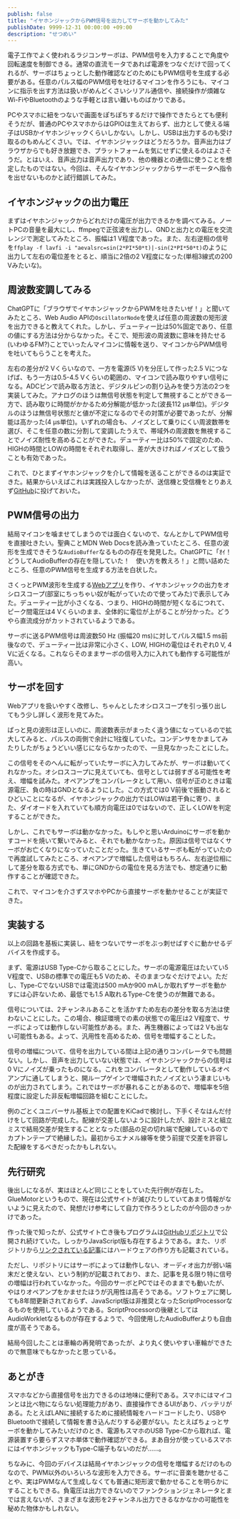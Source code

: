 ```yaml
---
publish: false
title: "イヤホンジャックからPWM信号を出力してサーボを動かしてみた"
publishDate: 9999-12-31 00:00:00 +09:00
description: "せつめい"
---
```


電子工作でよく使われるラジコンサーボは、PWM信号を入力することで角度や回転速度を制御できる。通常の直流モータであれば電源をつなぐだけで回ってくれるが、サーボはちょっとした動作確認などのためにもPWM信号を生成する必要がある。任意のパルス幅のPWM信号を吐けるマイコンを作ろうにも、マイコンに指示を出す方法は扱いがめんどくさいシリアル通信や、接続操作が煩雑なWi-FiやBluetoothのような手軽とは言い難いものばかりである。

PCやスマホに紐をつないで画面をぽちぽちするだけで操作できたらとても便利そうだが、普通のPCやスマホからはGPIOは生えておらず、出力として使える端子はUSBかイヤホンジャックくらいしかない。しかし、USBは出力するのも受け取るのもめんどくさい。では、イヤホンジャックはどうだろうか。音声出力はブラウザからでも好き放題でき、プラットフォームを気にせずに使えるのはよさそうだ。とはいえ、音声出力は音声出力であり、他の機器との通信に使うことを想定したものではない。今回は、そんなイヤホンジャックからサーボモータへ指令を出せないものかと試行錯誤してみた。

## イヤホンジャックの出力電圧

まずはイヤホンジャックからどれだけの電圧が出力できるかを調べてみる。ノートPCの音量を最大にし、ffmpegで正弦波を出力し、GNDと出力との電圧を交流レンジで測定してみたところ、振幅は1 V程度であった。また、左右逆相の信号を`ffplay -f lavfi -i "aevalsrc=sin(2*PI*50*t)|-sin(2*PI*50*t)`のように出力して左右の電位差をとると、順当に2倍の2 V程度になった(単相3線式の200 Vみたいな)。

<Tweet id="1844910341848956986" hideThread />

## 周波数変調してみる

ChatGPTに「ブラウザでイヤホンジャックからPWMを吐きたいぜ！」と聞いてみたところ、Web Audio APIの`OscillatorNode`を使えば任意の周波数の矩形波を出力できると教えてくれた。しかし、デューティー比は50%固定であり、任意の値にする方法は分からなかった。そこで、矩形波の周波数に意味を持たせる(いわゆるFM?)ことでいったんマイコンに情報を送り、マイコンからPWM信号を吐いてもらうことを考えた。

左右の差分が2 Vくらいなので、一方を電源(5 V)を分圧して作った2.5 Vにつなげば、もう一方は0.5-4.5 Vくらいの範囲の、マイコンで読み取りやすい信号になる。ADCピンで読み取る方法と、デジタルピンの割り込みを使う方法の2つを実装してみた。アナログのほうは無信号状態を判定して無視することができる一方で、読み取りに時間がかかるため分解能が低かった(波長112 μs単位)。デジタルのほうは無信号状態だと値が不定になるのでその対策が必要であったが、分解能は高かった(4 μs単位)。いずれの場合も、ノイズとして乗りにくい周波数帯を選び、そこを任意の数に分割して変調したうえで、帯域外の周波数を無視することでノイズ耐性を高めることができた。デューティー比は50%で固定のため、HIGHの時間とLOWの時間をそれぞれ取得し、差が大きければノイズとして扱うことも有効であった。

これで、ひとまずイヤホンジャックを介して情報を送ることができるのは実証できた。結果からいえばこれは実践投入しなかったが、送信機と受信機をとりあえず[GitHub](https://github.com/DG-7D/FMArduino)に投げておいた。

## PWM信号の出力

結局マイコンを噛ませてしまうのでは面白くないので、なんとかしてPWM信号を直接吐きたい。聖典ことMDN Web Docsを読み漁っていたところ、任意の波形を生成できそうな`AudioBuffer`なるものの存在を発見した。ChatGPTに「ｵｲ！　どうしてAudioBufferの存在を隠していた！　使い方を教えろ！」と問い詰めたところ、任意のPWM信号を生成する方法を白状した。

さくっとPWM波形を生成する[Webアプリ](https://pwm-player.pages.dev/)を作り、イヤホンジャックの出力をオシロスコープ(部室にちっちゃい奴が転がっていたので使ってみた)で表示してみた。デューティー比が小さくなる、つまり、HIGHの時間が短くなるにつれて、ピーク間電圧は4 Vくらいのまま、全体的に電位が上がることが分かった。どうやら直流成分がカットされているようである。

サーボに送るPWM信号は周波数50 Hz (振幅20 ms)に対してパルス幅1.5 ms前後なので、デューティー比は非常に小さく、LOW, HIGHの電位はそれぞれ0 V, 4 Vに近くなる。これならそのままサーボの信号入力に入れても動作する可能性が高い。

<Tweet id="1845709840423006397" hideThread />

## サーボを回す

Webアプリを扱いやすく改修し、ちゃんとしたオシロスコープを引っ張り出してもう少し詳しく波形を見てみた。

<Tweet id="1846051905107382675" hideThread />

ぱっと見の波形は正しいのに、周波数表示がまったく違う値になっているので拡大してみると、パルスの両側で余計に1往復していた。コンデンサをかましてみたりしたがちょうどいい感じにならなかったので、一旦見なかったことにした。

<Tweet id="1846052626020159534" hideThread />

この信号をそのへんに転がっていたサーボに入力してみたが、サーボは動いてくれなかった。オシロスコープに見えていても、信号としては弱すぎる可能性を考え、増幅を試みた。オペアンプをコンパレータとして用い、信号が正のときは電源電圧、負の時はGNDとなるようにした。この方式では0 V前後で振動されるとひどいことになるが、イヤホンジャックの出力ではLOWは若干負に寄り、また、ダイオードを入れていても順方向電圧は0ではないので、正しくLOWを判定することができた。

<Tweet id="1846066112028725728" hideThread />

しかし、これでもサーボは動かなかった。もしやと思いArduinoにサーボを動かすコードを焼いて繋いでみると、それでも動かなかった。原因は信号ではなくサーボがお亡くなりになっていたことだった。生きているサーボも転がっていたので再度試してみたところ、オペアンプで増幅した信号はもちろん、左右逆位相にして差分を取る方式でも、単にGNDからの電位を見る方法でも、想定通りに動作することが確認できた。

<Tweet id="1846073133532696888" hideThread />
<Tweet id="1846075837072003128" hideThread />

これで、マイコンを介さずスマホやPCから直接サーボを動かせることが実証できた。

## 実装する

以上の回路を基板に実装し、紐をつないでサーボをぶっ刺せばすぐに動かせるデバイスを作成する。

まず、電源はUSB Type-Cから取ることにした。サーボの電源電圧はたいてい5 V程度で、USBの標準での電圧も5 Vのため、そのままつなぐだけでよい。ただし、Type-CでないUSBでは電流は500 mAか900 mAしか取れずサーボを動かすには心許ないため、最低でも1.5 A取れるType-Cを使うのが無難である。

信号については、2チャンネルあることを活かすため左右の差分を取る方法は使わないことにした。この場合、検証環境での素の状態での電圧は2 V程度で、サーボによっては動作しない可能性がある。また、再生機器によっては2 Vも出ない可能性もある。よって、汎用性を高めるため、信号を増幅することした。

信号の増幅について、信号を出力している間は上記の通りコンパレータでも問題ない。しかし、音声を出力していない状態では、イヤホンジャックからの信号は0 Vにノイズが乗ったものになる。これをコンパレータとして動作しているオペアンプに通してしまうと、開ループゲインで増幅されたノイズという凄まじいものが出力されてしまう。これではサーボが暴れることがあるので、増幅率を5倍程度に設定した非反転増幅回路を組むことにした。

例のごとくユニバーサル基板上での配置をKiCadで検討し、下手くそなはんだ付けをして回路が完成した。配線が交差しないように設計したが、設計ミスと組立ミスで結局交差が発生することとなった(部品の足の切れ端で配線しているのでカプトンテープで絶縁した)。最初からエナメル線等を使う前提で交差を許容した配線をするべきだったかもしれない。

<Tweet id="1863458421061869983" />
<Tweet id="1863491412177858906" />

## 先行研究

後出しになるが、実はほとんど同じことをしていた先行例が存在した。GlueMotorというもので、現在は公式サイトが滅びたりしていてあまり情報がないように見えたので、発想だけ参考にして自力で作ろうとしたのが今回のきっかけであった。

作った後で知ったが、公式サイト亡き後もプログラムは[GitHubリポジトリ](https://github.com/GlueMotor/GlueMotor)で公開され続けていた。しっかりJavaScript版も存在するようである。また、リポジトリから[リンクされている記事](https://makezine.com/projects/smartphone-servo/)にはハードウェアの作り方も記載されている。

ただし、リポジトリにはサーボによっては動作しない、オーディオ出力が弱い端末だと使えない、という制約が記載されており、また、記事を見る限り特に信号の増幅は行われていなかった。今回のサーボとPCではそのままでも動いたが、やはりオペアンプをかませたほうが汎用性は高そうである。ソフトウェアに関しても8年間更新されておらず、JavaScript版は非推奨となったScriptProcessorなるものを使用しているようである。ScriptProcessorの後継としてはAudioWorkletなるものが存在するようで、今回使用したAudioBufferよりも自由度が高そうである。

結局今回したことは車輪の再発明であったが、より丸く使いやすい車輪ができたので無意味でもなかったと思っている。

## あとがき

スマホなどから直接信号を出力できるのは地味に便利である。スマホにはマイコンとは比べ物にならない処理能力があり、直接操作できるUIがあり、バッテリがある。たとえばLANに接続するために接続情報をハードコードしたり、USBやBluetoothで接続して情報を書き込んだりする必要がない。たとえばちょっとサーボを動かしてみたいだけのとき、電源もスマホのUSB Type-Cから取れば、電源装置すら要らずスマホ単体で動作確認ができる。まあ自分が使っているスマホにはイヤホンジャックもType-C端子もないのだが……。

ちなみに、今回のデバイスは結局イヤホンジャックの信号を増幅するだけのものなので、PWM以外のいろいろな波形を入力できる。サーボに音楽を聴かせることや、実はPWMなんて生成しなくても普通に矩形波で動かせることを明らかにすることもできる。負電圧は出力できないのでファンクションジェネレータとまでは言えないが、さまざまな波形を2チャンネル出力できるなかなかの可能性を秘めた物体かもしれない。

<Tweet id="1863549996492345483" hideThread />
<Tweet id="1863551782703804423" hideThread />